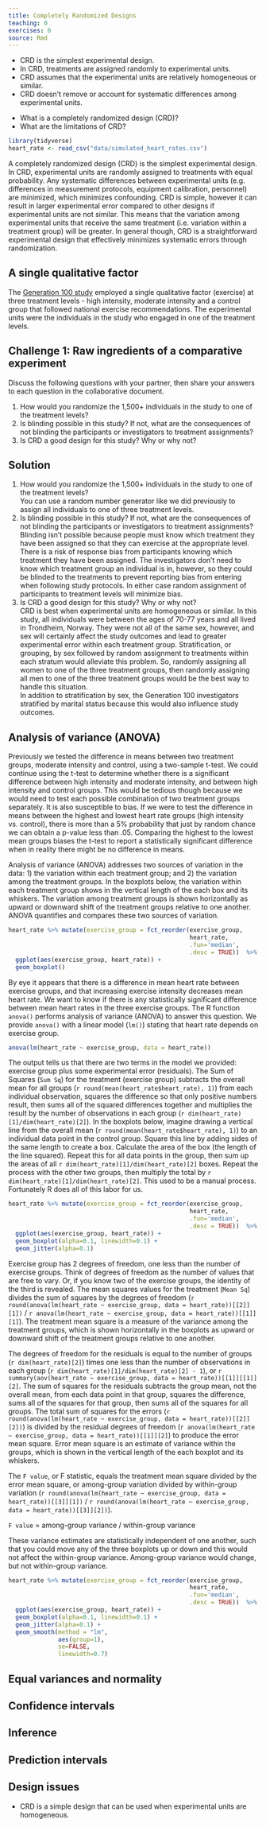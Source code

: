```yaml
---
title: Completely Randomized Designs
teaching: 0
exercises: 0
source: Rmd
---
```


::::::::::::::::::::::::::::::::::::::: objectives

- CRD is the simplest experimental design.
- In CRD, treatments are assigned randomly to experimental units.
- CRD assumes that the experimental units are relatively homogeneous or similar.
- CRD doesn't remove or account for systematic differences among experimental units.

::::::::::::::::::::::::::::::::::::::::::::::::::

:::::::::::::::::::::::::::::::::::::::: questions

- What is a completely randomized design (CRD)?
- What are the limitations of CRD?

::::::::::::::::::::::::::::::::::::::::::::::::::

```r
library(tidyverse)
heart_rate <- read_csv("data/simulated_heart_rates.csv")
```

A completely randomized design (CRD) is the simplest experimental design. In 
CRD, experimental units are randomly assigned to treatments with equal 
probability. Any systematic differences between experimental units (e.g. 
differences in measurement protocols, equipment calibration, personnel) are
minimized, which minimizes confounding. CRD is simple, however it can result in 
larger experimental error compared to other designs if experimental units are 
not similar. This means that the variation among experimental units that receive
the same treatment (i.e. variation within a treatment group) will be greater. In
general though, CRD is a straightforward experimental design that effectively minimizes systematic errors through randomization.

## A single qualitative factor
The [Generation 100 study](https://bmjopen.bmj.com/content/5/2/e007519)
employed a single qualitative factor (exercise) at three treatment levels - high
intensity, moderate intensity and a control group that followed national 
exercise recommendations. The experimental units were the individuals in the
study who engaged in one of the treatment levels.

:::::::::::::::::::::::::::::::::::::::  challenge

## Challenge 1: Raw ingredients of a comparative experiment

Discuss the following questions with your partner, then share your answers
to each question in the collaborative document.

1. How would you randomize the 1,500+ individuals in the study to one of the
treatment levels?  
2. Is blinding possible in this study? If not, what are the consequences of
not blinding the participants or investigators to treatment assignments?  
3. Is CRD a good design for this study? Why or why not?  

:::::::::::::::  solution

## Solution

1. How would you randomize the 1,500+ individuals in the study to one of the
treatment levels?  
You can use a random number generator like we did previously to assign all
individuals to one of three treatment levels.  
2. Is blinding possible in this study? If not, what are the consequences of
not blinding the participants or investigators to treatment assignments?  
Blinding isn't possible because people must know which treatment they have been
assigned so that they can exercise at the appropriate level. There is a risk of
response bias from participants knowing which treatment they have been assigned.
The investigators don't need to know which treatment group an individual is in,
however, so they could be blinded to the treatments to prevent reporting bias 
from entering when following study protocols. In either case random assignment
of participants to treatment levels will minimize bias.  
3. Is CRD a good design for this study? Why or why not?  
CRD is best when experimental units are homogeneous or similar. In this study,
all individuals were between the ages of 70-77 years and all lived in 
Trondheim, Norway. They were not all of the same sex, however, and sex will
certainly affect the study outcomes and lead to greater experimental error
within each treatment group. Stratification, or grouping, by sex followed by 
random assignment to treatments within each stratum would alleviate this 
problem. So, randomly assigning all women to one of the three treatment groups, 
then randomly assigning all men to one of the three treatment groups would be 
the best way to handle this situation.  
In addition to stratification by sex, the Generation 100 investigators 
stratified by marital status because this would also influence study outcomes.

:::::::::::::::::::::::::

::::::::::::::::::::::::::::::::::::::::::::::::::

## Analysis of variance (ANOVA)
Previously we tested the difference in means between two treatment groups, 
moderate intensity and control, using a two-sample t-test. We could continue 
using the t-test to determine whether there is a significant difference between 
high intensity and moderate intensity, and between high intensity and control 
groups. This would be tedious though because we would need to test each possible
combination of two treatment groups separately. It is also susceptible to bias.
If we were to test the difference in means between the highest and lowest heart
rate groups (high intensity vs. control), there is more than a 5% probability 
that just by random chance we can obtain a p-value less than .05. Comparing the 
highest to the lowest mean groups biases the t-test to report a statistically 
significant difference when in reality there might be no difference in means.

Analysis of variance (ANOVA) addresses two sources of variation in the data:
1) the variation within each treatment group; and 2) the variation among the
treatment groups. In the boxplots below, the variation within each treatment
group shows in the vertical length of the each box and its whiskers. The 
variation among treatment groups is shown horizontally as upward or
downward shift of the treatment groups relative to one another. ANOVA quantifies
and compares these two sources of variation.

```r
heart_rate %>% mutate(exercise_group = fct_reorder(exercise_group, 
                                                   heart_rate, 
                                                   .fun='median', 
                                                   .desc = TRUE))  %>% 
  ggplot(aes(exercise_group, heart_rate)) + 
  geom_boxplot()
```
By eye it appears that there is a difference in mean heart rate between exercise
groups, and that increasing exercise intensity decreases mean heart rate. We 
want to know if there is any statistically significant difference between mean 
heart rates in the three exercise groups. The R function `anova()` performs
analysis of variance (ANOVA) to answer this question. We provide `anova()` with
a linear model (`lm()`) stating that heart rate depends on exercise group.

```r
anova(lm(heart_rate ~ exercise_group, data = heart_rate))
```

The output tells us that there are two terms in the model we provided: exercise 
group plus some experimental error (residuals). The Sum of Squares (`Sum Sq`) 
for the treatment (exercise group) subtracts the overall mean for all groups
(`r round(mean(heart_rate$heart_rate), 1)`) from each individual observation,
squares the difference so that only positive numbers result, then sums all of 
the squared differences together and multiplies the result by the number of
observations in each group (`r dim(heart_rate)[1]/dim(heart_rate)[2]`). 
In the boxplots below, imagine drawing a vertical line from the overall mean
(`r round(mean(heart_rate$heart_rate), 1)`) to an individual data point in the
control group. Square this line by adding sides of the same length to create a
box. Calculate the area of the box (the length of the line squared). Repeat this
for all data points in the group, then sum up the areas of all 
`r dim(heart_rate)[1]/dim(heart_rate)[2]` boxes. Repeat the process with the 
other two groups, then multiply the total by 
`r dim(heart_rate)[1]/dim(heart_rate)[2]`. This used to be a manual process.
Fortunately R does all of this labor for us.

```r
heart_rate %>% mutate(exercise_group = fct_reorder(exercise_group, 
                                                   heart_rate, 
                                                   .fun='median', 
                                                   .desc = TRUE))  %>% 
  ggplot(aes(exercise_group, heart_rate)) + 
  geom_boxplot(alpha=0.1, linewidth=0.1) +
  geom_jitter(alpha=0.1) 
```

Exercise group has 2 degrees of freedom, one less than the number of exercise 
groups. Think of degrees of freedom as the number of values that are free to 
vary. Or, if you know two of the exercise groups, the identity of the third is 
revealed. The mean squares values for the treatment (`Mean Sq`) divides the
sum of squares by the degrees of freedom
(`r round(anova(lm(heart_rate ~ exercise_group, data = heart_rate))[[2]][1])` / 
`r anova(lm(heart_rate ~ exercise_group, data = heart_rate))[[1]][1]`). The 
treatment mean square is a measure of the variance among the treatment groups,
which is shown horizontally in the boxplots as upward or downward shift of the 
treatment groups relative to one another.

The degrees of freedom for the residuals is equal to the number of groups 
(`r dim(heart_rate)[2]`) times one less than the number 
of observations in each group (`r dim(heart_rate)[1]/dim(heart_rate)[2] - 1`), 
or `r summary(aov(heart_rate ~ exercise_group, data = heart_rate))[[1]][[1]][2]`.
The sum of squares for the residuals subtracts the group mean, not the overall
mean, from each data point in that group, squares the difference, sums all of
the squares for that group, then sums all of the squares for all groups. The
total sum of squares for the errors 
(`r round(anova(lm(heart_rate ~ exercise_group, data = heart_rate))[[2]][2])`)
is divided by the residual degrees of freedom
(`r anova(lm(heart_rate ~ exercise_group, data = heart_rate))[[1]][2]`) to
produce the error mean square. Error mean square is an estimate of variance
within the groups, which is shown in the vertical length of the each boxplot and 
its whiskers.

The `F value`, or F statistic, equals the treatment mean square divided by the
error mean square, or among-group variation divided by within-group variation
(`r round(anova(lm(heart_rate ~ exercise_group, data = heart_rate))[[3]][1])` /
`r round(anova(lm(heart_rate ~ exercise_group, data = heart_rate))[[3]][2])`).

`F value` = among-group variance / within-group variance

These variance estimates are statistically independent of one another, such that 
you could move any of the three boxplots up or down and this would not affect 
the within-group variance. Among-group variance would change, but not 
within-group variance. 





```r
heart_rate %>% mutate(exercise_group = fct_reorder(exercise_group, 
                                                   heart_rate, 
                                                   .fun='median', 
                                                   .desc = TRUE))  %>% 
  ggplot(aes(exercise_group, heart_rate)) + 
  geom_boxplot(alpha=0.1, linewidth=0.1) +
  geom_jitter(alpha=0.1) +
  geom_smooth(method = "lm", 
              aes(group=1), 
              se=FALSE, 
              linewidth=0.7)
```
## Equal variances and normality

## Confidence intervals

## Inference

## Prediction intervals

## Design issues



:::::::::::::::::::::::::::::::::::::::: keypoints

- CRD is a simple design that can be used when experimental units are homogeneous.

::::::::::::::::::::::::::::::::::::::::::::::::::


